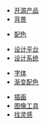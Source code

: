 <!-- - [3D 软件](/resources/3d) -->
<!-- - [Articles](/resources/article) -->
- [开源产品](/resources/opensource)
- [背景](/resources/background)
<!-- - [书籍](/resources/book) -->
- [配色](/resources/color)
<!-- - [集合](/resources/collection) -->
<!-- - [会议](/resources/conference) -->
- [设计平台](/resources/designplatform)
- [设计系统](/resources/designsystem)
<!-- - [设计工具](/resources/tool) -->
- [字体](/resources/font)
- [渐变配色](/resources/gradient)
<!-- - [传递和反馈](/resources/handoff) -->
<!-- - [图标](/resources/icon) -->
- [插画](/resources/illustration)
- [图像工具](/resources/image)
- [找灵感](/resources/inspiration)
<!-- - [资源整理](/resources/library) -->
<!-- - [模型](/resources/mockup) -->
<!-- - [动画](/resources/motion) -->
<!-- - [好的内容](/resources/news) -->
<!-- - [时事通讯](/resources/newsletter) -->
<!-- - [在线课程](/resources/onlinecourse) -->
<!-- - [图片](/resources/photo) -->
<!-- - [播客](/resources/podcast) -->
<!-- - [作品集](/resources/portfolio) -->
<!-- - [产品原型工具](/resources/prototype) -->
<!-- - [资源站](/resources/resource) -->
<!-- - [声音](/resources/sound) -->
<!-- - [SVG](/resources/svg) -->
<!-- - [团队](/resources/team) -->
<!-- - [视频课程](/resources/videocourse) -->
<!-- - [网页设计](/resources/web) -->
<!-- - [微信相关](/resources/wechat) -->
<!-- - [框图](/resources/wireframe) -->
